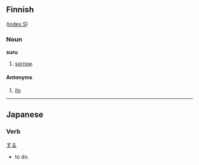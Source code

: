 ==Finnish==
([[Wiktionary:Finnish_index_s|index S]])

===Noun===
'''suru'''
# [[sorrow]].

====Antonyms====

# [[ilo]]

----

==Japanese==

===Verb===
[[する]]

*to do.